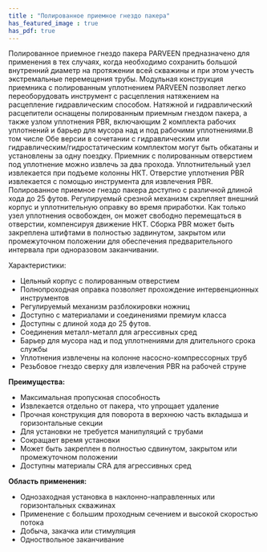 ```yaml
---
title : "Полированное приемное гнездо пакера"
has_featured_image : true
has_pdf: true
---
```


Полированное приемное гнездо пакера PARVEEN предназначено для применения в тех случаях, когда необходимо сохранить большой внутренний диаметр на протяжении всей скважины и при этом учесть экстремальные перемещения трубы. Модульная конструкция приемника с полированным уплотнением PARVEEN позволяет легко переоборудовать инструмент с расцепления натяжением на расцепление гидравлическим способом. Натяжной и гидравлический расцепители оснащены полированным приемным гнездом пакера, а также узлом уплотнения PBR, включающим 2 комплекта рабочих уплотнений и барьер для мусора над и под рабочими уплотнениями.B том числе Обе версии в сочетании с гидравлическим или гидравлическим/гидростатическим комплектом могут быть обкатаны и установлены за одну поездку. Приемник с полированным отверстием под уплотнение можно извлечь за два прохода. Уплотнительный узел извлекается при подъеме колонны НКТ. Отверстие уплотнения PBR извлекается с помощью инструмента для извлечения PBR. Полированное приемное гнездо пакера доступно с различной длиной хода до 25 футов. Регулируемый срезной механизм скрепляет внешний корпус и уплотнительную оправку во время приработки. Как только узел уплотнения освобожден, он может свободно перемещаться в отверстии, компенсируя движение НКТ. Сборка PBR может быть закреплена штифтами в полностью задвинутом, закрытом или промежуточном положении для обеспечения предварительного интервала при одноразовом заканчивании.

Характеристики:

* Цельный корпус с полированным отверстием
* Полнопроходная оправка позволяет прохождение интервенционных инструментов
* Регулируемый механизм разблокировки ножниц
* Доступно с материалами и соединениями премиум класса
* Доступны с длиной хода до 25 футов.
* Соединения металл-металл для агрессивных сред
* Барьер для мусора над и под уплотнениями для длительного срока службы
* Уплотнения извлечены на колонне насосно-компрессорных труб
* Резьбовое гнездо сверху для извлечения PBR на рабочей струне

**Преимущества:**

* Максимальная пропускная способность
* Извлекается отдельно от пакера, что упрощает удаление
* Прочная конструкция для поворота в верхнюю часть вкладыша и горизонтальные секции
* Для установки не требуется манипуляций с трубами
* Сокращает время установки
* Может быть закреплен в полностью сдвинутом, закрытом или промежуточном положении
* Доступны материалы CRA для агрессивных сред

**Область применения:**

* Однозаходная установка в наклонно-направленных или горизонтальных скважинах
* Применение с большим проходным сечением и высокой скоростью потока
* Добыча, закачка или стимуляция
* Одноствольное заканчивание
